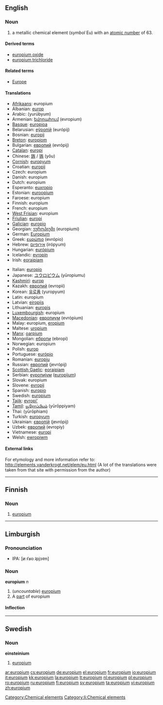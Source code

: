 {{also|Europium}}
==English==
{{elements|Eu|samarium|Sm|gadolinium|Gd}}

===Noun===
{{en-noun|-}}
{{wikipedia}}

# a metallic chemical element (''symbol'' Eu) with an [[atomic number]] of 63.

====Derived terms====
* [[europium oxide]]
* [[europium trichloride]]

====Related terms====
* [[Europe]]<!--from which "europium" is derived-->

====Translations====
{{top}}
* [[Afrikaans]]: europium
* Albanian: [[europ]]
* Arabic: {{Arab|[[يروبيوم]]}} (yurúbyum) {{m}}
* Armenian: [[եվրոպիում]] (evropium)
* [[Basque]]: [[europioa]]
* Belarusian: [[еўропiй]] (európij) {{m}}
* Bosnian: [[europij]]
* [[Breton]]: [[europiom]]
* Bulgarian: [[европий]] (evrópij) {{m}}
* [[Catalan]]: [[europi]]
* Chinese: [[銪]] / [[铕]] (yǒu)
* [[Cornish]]: [[europyum]]
* Croatian: [[europij]]
* Czech: europium
* Danish: europium
* Dutch: europium {{n}}
* Esperanto: [[euxropio]]
* Estonian: [[euroopium]]
* Faroese: europium
* Finnish: europium
* French: europium {{m}}
* [[West Frisian]]: europium
* [[Friulian]]: [[europi]]
* [[Galician]]: [[europio]]
* Georgian: [[ეუროპიუმი]] (europiumi)
* German: [[Europium]] {{n}}
* Greek: [[ευρώπιο]] (evrópio) {{n}}
* Hebrew: [[אירופיום]] (irópyum)
* Hungarian: [[európium]]
* Icelandic: [[evropín]]
* Irish: [[eoraipiam]]
{{mid}}
* Italian: [[europio]] {{m}}
* Japanese: [[ユウロピウム]] (yūropiumu)
* [[Kashmiri]]: [[europ]]
* Kazakh: [[европий]] (evropii)
* Korean: [[유로퓸]] (yuropyum)
* Latin: europium
* Latvian: [[eiropijs]]
* Lithuanian: [[europis]]
* [[Luxembourgish]]: europium
* [[Macedonian]]: [[европиум]] (evrópium) {{m}}
* Malay: europium, [[eropium]]
* Maltese: [[uropjum]]
* [[Manx]]: [[oarpium]]
* Mongolian: [[ебропи]] (ebropi)
* Norwegian: europium
* Polish: [[europ]] {{m}}
* Portuguese: [[európio]] {{m}}
* Romanian: [[europiu]] {{n}}
* Russian: [[европий]] (jevrópij) {{m}}
* [[Scottish Gaelic]]: [[eoraipiam]]
* Serbian: [[еуропиjум]] ([[europijum]]) {{m}}
* Slovak: europium
* Slovene: [[evropij]]
* Spanish: [[europio]] {{m}}
* Swedish: [[#Swedish|europium]] {{n}}
* [[Tajik]]: [[evropi']]
* [[Tamil]]: [[யூரோப்பியம்]] (yūrōppiyam)
* Thai: {{Thai|[[ยูโรเพียม]]}} (yūrōphiam)
* Turkish: [[europyum]]
* Ukrainian: [[європiй]] (jevrópij) {{m}}
* Uzbek: [[европий]] (evropiy)
* Vietnamese: [[europi]]
* Welsh: [[ewropiwm]]
{{bottom}}

====External links====
For etymology and more information refer to:
http://elements.vanderkrogt.net/elem/eu.html
(A lot of the translations were taken from that site with permission from the author)

[[Category:Chemical elements]]

----

==Finnish==
{{wikipedia|lang=fi}}

===Noun===
{{fi-noun}}

# {{element|lang=fi}} [[#English|europium]]

----

== Limburgish ==
=== Pronounciation ===
* IPA: [øː˧ˈʁoː˨pjɔ˧m]

=== Noun ===
'''europium''' ''n''
# (''uncountable'') [[europium#English|europium]] 
# A [[part]] of europium

==== Inflection ====
{{li-noun-um|europi}}

[[Category:li:Chemical elements]]

----

==Swedish==

===Noun===
{{sv-noun-unc-irreg-n|2=europiet}}
'''einsteinium''' {{n}}

# {{element|lang=sv}} [[#English|europium]]

[[ar:europium]]
[[cs:europium]]
[[de:europium]]
[[el:europium]]
[[fr:europium]]
[[io:europium]]
[[it:europium]]
[[kk:europium]]
[[la:europium]]
[[lt:europium]]
[[nl:europium]]
[[pl:europium]]
[[ro:europium]]
[[ru:europium]]
[[fi:europium]]
[[sv:europium]]
[[ta:europium]]
[[vi:europium]]
[[zh:europium]]